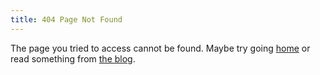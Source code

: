 ```yaml
---
title: 404 Page Not Found
---
```



<style jsx global>
    {`
        :root {
            --wash-color: ${Atoms.colors.highlight} !important;
            --text-color: ${Atoms.colors.text} !important;
        }
    `}
</style>

The page you tried to access cannot be found. Maybe try going [home](/) or read
something from [the blog](/blog).
